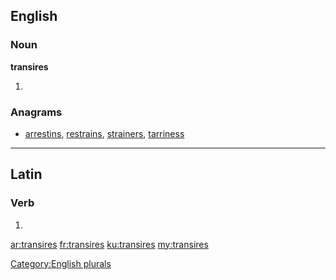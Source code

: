 ==English==

===Noun===
'''transires'''

# {{plural of|transire}}

===Anagrams===
* [[arrestins#English|arrestins]], [[restrains#English|restrains]], [[strainers#English|strainers]], [[tarriness#English|tarriness]]

[[Category:English plurals]]

----

==Latin==

===Verb===
{{la-verb-form|trānsīrēs}}

# {{conjugation of|trānseō||2|s|imperf|act|sub|lang=la}}

[[ar:transires]]
[[fr:transires]]
[[ku:transires]]
[[my:transires]]